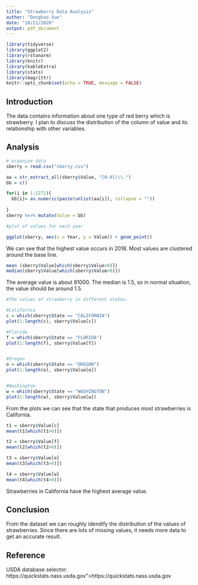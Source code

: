 ```yaml
---
title: "Strawberry Data Analysis"
author: "Donghao Xue"
date: "10/21/2020"
output: pdf_document
---
```


```r
library(tidyverse)
library(ggplot2)
library(rstanarm)
library(knitr)
library(kableExtra)
library(stats)
library(magrittr)
knitr::opts_chunk$set(echo = TRUE, message = FALSE)
```

## Introduction

The data contains information about one type of red berry which is strawberry. I plan to discuss the distribution of the column of value and its relationship with other variables.



## Analysis

```r
# organize data
sberry = read.csv("sberry.csv")

aa = str_extract_all(sberry$Value, "[0-9]|\\.")
bb = c()

for(i in 1:2271){
  bb[i]= as.numeric(paste(unlist(aa[i]), collapse = ""))
  
}
sberry %<>% mutate(Value = bb)

#plot of values for each year

ggplot(sberry, aes(x = Year, y = Value)) + geom_point()

```

We can see that the highest value occurs in 2018. Most values are clustered around the base line.





```r
mean (sberry$Value[which(sberry$Value>0)])
median(sberry$Value[which(sberry$Value>0)])

```

The average value is about 81000. The median is 1.5, so in normal situation, the value should be around 1.5.



```r
#The values of strawberry in different states.

#California
c = which(sberry$State == "CALIFORNIA")
plot(1:length(c), sberry$Value[c])

#Florida
f = which(sberry$State == "FLORIDA")
plot(1:length(f), sberry$Value[f])


#Oregon
o = which(sberry$State == "OREGON")
plot(1:length(o), sberry$Value[o])


#Washington
w = which(sberry$State == "WASHINGTON")
plot(1:length(w), sberry$Value[w])
```

From the plots we can see that the state that produces most strawberries is California.






```r
t1 = sberry$Value[c] 
mean(t1[which(t1>0)])

t2 = sberry$Value[f]
mean(t2[which(t2>0)])

t3 = sberry$Value[o]
mean(t3[which(t3>0)])

t4 = sberry$Value[w]
mean(t4[which(t4>0)])
```

Strawberries in California have the highest average value.


## Conclusion

From the dataset we can roughly idendify the distribution of the values of strawberries. Since there are lots of missing values, it needs more data to get an accurate result. 




## Reference

USDA database selector: https://quickstats.nass.usda.gov">https://quickstats.nass.usda.gov




















